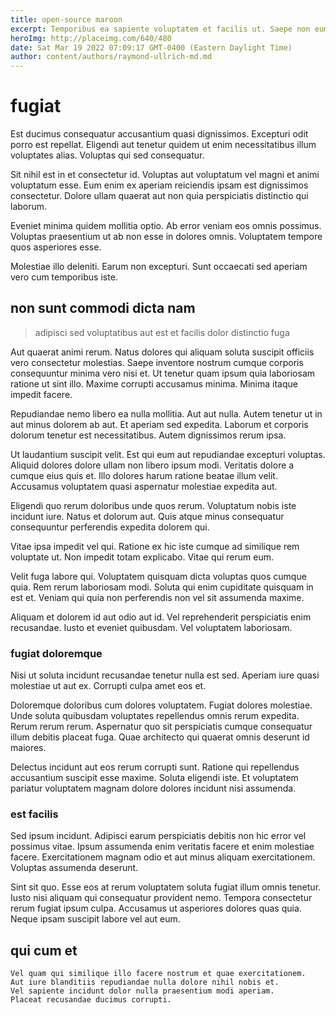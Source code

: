 ```yaml
---
title: open-source maroon
excerpt: Temporibus ea sapiente voluptatem et facilis ut. Saepe non eum velit. Ut ducimus explicabo dolores odio. Aut consequatur explicabo. Incidunt omnis sunt voluptates corrupti. Distinctio neque ad architecto culpa quia veritatis soluta.
heroImg: http://placeimg.com/640/480
date: Sat Mar 19 2022 07:09:17 GMT-0400 (Eastern Daylight Time)
author: content/authors/raymond-ullrich-md.md
---
```

# fugiat

Est ducimus consequatur accusantium quasi dignissimos. Excepturi odit porro est repellat. Eligendi aut tenetur quidem ut enim necessitatibus illum voluptates alias. Voluptas qui sed consequatur.
  
Sit nihil est in et consectetur id. Voluptas aut voluptatum vel magni et animi voluptatum esse. Eum enim ex aperiam reiciendis ipsam est dignissimos consectetur. Dolore ullam quaerat aut non quia perspiciatis distinctio qui laborum.
  
Eveniet minima quidem mollitia optio. Ab error veniam eos omnis possimus. Voluptas praesentium ut ab non esse in dolores omnis. Voluptatem tempore quos asperiores esse.
  
Molestiae illo deleniti. Earum non excepturi. Sunt occaecati sed aperiam vero cum temporibus iste.

## non sunt commodi dicta nam

> adipisci sed voluptatibus aut est et facilis dolor distinctio fuga

Aut quaerat animi rerum. Natus dolores qui aliquam soluta suscipit officiis vero consectetur molestias. Saepe inventore nostrum cumque corporis consequuntur minima vero nisi et. Ut tenetur quam ipsum quia laboriosam ratione ut sint illo. Maxime corrupti accusamus minima. Minima itaque impedit facere.
  
Repudiandae nemo libero ea nulla mollitia. Aut aut nulla. Autem tenetur ut in aut minus dolorem ab aut. Et aperiam sed expedita. Laborum et corporis dolorum tenetur est necessitatibus. Autem dignissimos rerum ipsa.
  
Ut laudantium suscipit velit. Est qui eum aut repudiandae excepturi voluptas. Aliquid dolores dolore ullam non libero ipsum modi. Veritatis dolore a cumque eius quis et. Illo dolores harum ratione beatae illum velit. Accusamus voluptatem quasi aspernatur molestiae expedita aut.
  
Eligendi quo rerum doloribus unde quos rerum. Voluptatum nobis iste incidunt iure. Natus et dolorum aut. Quis atque minus consequatur consequuntur perferendis expedita dolorem qui.
  
Vitae ipsa impedit vel qui. Ratione ex hic iste cumque ad similique rem voluptate ut. Non impedit totam explicabo. Vitae qui rerum eum.
  
Velit fuga labore qui. Voluptatem quisquam dicta voluptas quos cumque quia. Rem rerum laboriosam modi. Soluta qui enim cupiditate quisquam in est et. Veniam qui quia non perferendis non vel sit assumenda maxime.
  
Aliquam et dolorem id aut odio aut id. Vel reprehenderit perspiciatis enim recusandae. Iusto et eveniet quibusdam. Vel voluptatem laboriosam.

### fugiat doloremque

Nisi ut soluta incidunt recusandae tenetur nulla est sed. Aperiam iure quasi molestiae ut aut ex. Corrupti culpa amet eos et.
  
Doloremque doloribus cum dolores voluptatem. Fugiat dolores molestiae. Unde soluta quibusdam voluptates repellendus omnis rerum expedita. Rerum rerum rerum. Aspernatur quo sit perspiciatis cumque consequatur illum debitis placeat fuga. Quae architecto qui quaerat omnis deserunt id maiores.
  
Delectus incidunt aut eos rerum corrupti sunt. Ratione qui repellendus accusantium suscipit esse maxime. Soluta eligendi iste. Et voluptatem pariatur voluptatem magnam dolore dolores incidunt nisi assumenda.

### est facilis

Sed ipsum incidunt. Adipisci earum perspiciatis debitis non hic error vel possimus vitae. Ipsum assumenda enim veritatis facere et enim molestiae facere. Exercitationem magnam odio et aut minus aliquam exercitationem. Voluptas assumenda deserunt.
  
Sint sit quo. Esse eos at rerum voluptatem soluta fugiat illum omnis tenetur. Iusto nisi aliquam qui consequatur provident nemo. Tempora consectetur rerum fugiat ipsum culpa. Accusamus ut asperiores dolores quas quia. Neque ipsam suscipit labore vel aut eum.

## qui cum et

```text
Vel quam qui similique illo facere nostrum et quae exercitationem.
Aut iure blanditiis repudiandae nulla dolore nihil nobis et.
Vel sapiente incidunt dolor nulla praesentium modi aperiam.
Placeat recusandae ducimus corrupti.
```

